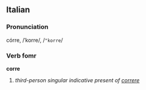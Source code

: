 ==Italian==
===Pronunciation===
córre, /ˈkorre/, /<tt>"korre</tt>/
===Verb fomr===
'''corre'''

# ''third-person singular indicative present of [[correre]]''
